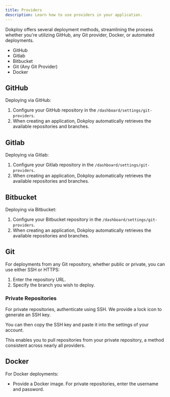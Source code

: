 ```yaml
---
title: Providers
description: Learn how to use providers in your application.
---
```


Dokploy offers several deployment methods, streamlining the process whether you're utilizing GitHub, any Git provider, Docker, or automated deployments.

- GitHub
- Gitlab
- Bitbucket
- Git (Any Git Provider)
- Docker

## GitHub

Deploying via GitHub:

1. Configure your GitHub repository in the `/dashboard/settings/git-providers`.
2. When creating an application, Dokploy automatically retrieves the available repositories and branches.

## Gitlab

Deploying via Gitlab:

1. Configure your Gitlab repository in the `/dashboard/settings/git-providers`.
2. When creating an application, Dokploy automatically retrieves the available repositories and branches.

## Bitbucket

Deploying via Bitbucket:

1. Configure your Bitbucket repository in the `/dashboard/settings/git-providers`.
2. When creating an application, Dokploy automatically retrieves the available repositories and branches.

## Git

For deployments from any Git repository, whether public or private, you can use either SSH or HTTPS:

1. Enter the repository URL.
2. Specify the branch you wish to deploy.

### Private Repositories

For private repositories, authenticate using SSH. We provide a lock icon to generate an SSH key.

<ImageZoom
  src="/assets/dokploy-ssh-key.png"
  width={800}
  height={630}
  className="rounded-lg"
/>

You can then copy the SSH key and paste it into the settings of your account.

<ImageZoom
  src="/assets/private-repository.png"
  width={800}
  height={630}
  className="rounded-lg"
/>

This enables you to pull repositories from your private repository, a method consistent across nearly all providers.

## Docker

For Docker deployments:

- Provide a Docker image. For private repositories, enter the username and password.
